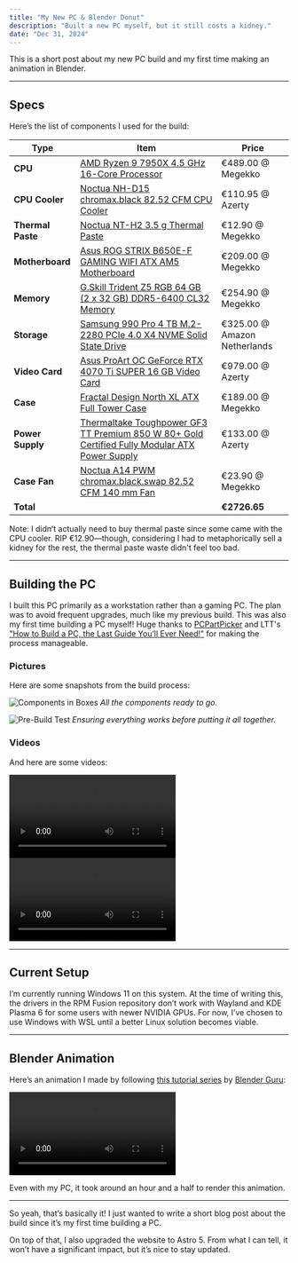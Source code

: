 ```yaml
---
title: "My New PC & Blender Donut"
description: "Built a new PC myself, but it still costs a kidney."
date: "Dec 31, 2024"
---
```



This is a short post about my new PC build and my first time making an animation in Blender.

---

## Specs

Here’s the list of components I used for the build:

| Type              | Item                                                                                                                                                                            | Price                        |
| ----------------- | ------------------------------------------------------------------------------------------------------------------------------------------------------------------------------- | ---------------------------- |
| **CPU**           | [AMD Ryzen 9 7950X 4.5 GHz 16-Core Processor](https://www.megekko.nl/product/8200/294851/Socket-AM5-Processoren/AMD-Ryzen-9-7950X-Processor)                                    | €489.00 @ Megekko            |
| **CPU Cooler**    | [Noctua NH-D15 chromax.black 82.52 CFM CPU Cooler](https://azerty.nl/product/noctua-nh-d15-chromax-black-koeler-voor-processor/4056641)                                         | €110.95 @ Azerty             |
| **Thermal Paste** | [Noctua NT-H2 3.5 g Thermal Paste](https://www.megekko.nl/product/2504/248137/Koelpasta-en-pads/Noctua-NT-H2-3-5g)                                                              | €12.90 @ Megekko             |
| **Motherboard**   | [Asus ROG STRIX B650E-F GAMING WIFI ATX AM5 Motherboard](https://www.megekko.nl/product/8197/1070488/AMD-Socket-AM5-Moederborden/ASUS-ROG-STRIX-B650E-F-GAMING-WIFI)            | €209.00 @ Megekko            |
| **Memory**        | [G.Skill Trident Z5 RGB 64 GB (2 x 32 GB) DDR5-6400 CL32 Memory](https://www.megekko.nl/product/7962/1072110/DDR5-Geheugen/G-Skill-DDR5-Trident-Z5-RGB-2x32GB-6400)             | €254.90 @ Megekko            |
| **Storage**       | [Samsung 990 Pro 4 TB M.2-2280 PCIe 4.0 X4 NVME Solid State Drive](https://www.amazon.nl/gp/product/B0CBYZ6DD1/ref=ppx_yo_dt_b_asin_title_o00_s00?ie=UTF8&psc=1)                | €325.00 @ Amazon Netherlands |
| **Video Card**    | [Asus ProArt OC GeForce RTX 4070 Ti SUPER 16 GB Video Card](https://azerty.nl/product/proart-rtx4070tis-o16g/6624775)                                                           | €979.00 @ Azerty             |
| **Case**          | [Fractal Design North XL ATX Full Tower Case](https://www.megekko.nl/product/2013/959495/PC-Behuizingen/Fractal-Design-North-XL-Charcoal-Black-Behuizing)                       | €189.00 @ Megekko            |
| **Power Supply**  | [Thermaltake Toughpower GF3 TT Premium 850 W 80+ Gold Certified Fully Modular ATX Power Supply](https://azerty.nl/product/thermaltake-toughpower-gf3-850w-gold-voeding/5017227) | €133.00 @ Azerty             |
| **Case Fan**      | [Noctua A14 PWM chromax.black.swap 82.52 CFM 140 mm Fan](https://www.megekko.nl/product/1995/376150/Case-fans/Noctua-NF-A14-PWM-chromax-black-swap-140mm)                       | €23.90 @ Megekko             |
| **Total**         |                                                                                                                                                                                 | **€2726.65**                 |

Note: I didn’t actually need to buy thermal paste since some came with the CPU cooler. RIP €12.90—though, considering I had to metaphorically sell a kidney for the rest, the thermal paste waste didn't feel too bad.

---

## Building the PC

I built this PC primarily as a workstation rather than a gaming PC. The plan was to avoid frequent upgrades, much like my previous build. This was also my first time building a PC myself! Huge thanks to [PCPartPicker](https://pcpartpicker.com/) and LTT's ["How to Build a PC, the Last Guide You’ll Ever Need!"](https://www.youtube.com/watch?v=s1fxZ-VWs2U) for making the process manageable.

### Pictures

Here are some snapshots from the build process:

![Components in Boxes](./components-in-boxes.jpg)
_All the components ready to go._

![Pre-Build Test](./pre-build-test.jpg)
_Ensuring everything works before putting it all together._

### Videos

And here are some videos:

<video width="auto" height="auto" controls>
  <source src={video1} type="video/mp4" />
  If you see this message, your browser does not support the video tag.
</video>

<video width="auto" height="auto" controls>
  <source src={video2} type="video/mp4" />
  If you see this message, your browser does not support the video tag.
</video>

---

## Current Setup

I’m currently running Windows 11 on this system. At the time of writing this, the drivers in the RPM Fusion repository don’t work with Wayland and KDE Plasma 6 for some users with newer NVIDIA GPUs. For now, I’ve chosen to use Windows with WSL until a better Linux solution becomes viable.

---

## Blender Animation

Here’s an animation I made by following [this tutorial series](https://www.youtube.com/watch?v=B0J27sf9N1Y&list=PLjEaoINr3zgEPv5y--4MKpciLaoQYZB1Z) by [Blender Guru](https://www.youtube.com/@blenderguru):

<video width="auto" height="auto" controls>
  <source src={video3} type="video/mp4" />
  If you see this message, your browser does not support the video tag.
</video>

Even with my PC, it took around an hour and a half to render this animation.

---

So yeah, that’s basically it! I just wanted to write a short blog post about the build since it’s my first time building a PC.

On top of that, I also upgraded the website to Astro 5. From what I can tell, it won’t have a significant impact, but it’s nice to stay updated.
